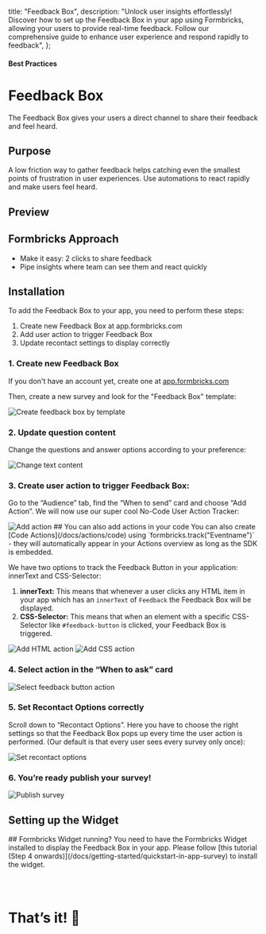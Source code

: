 

  title: "Feedback Box",
  description: "Unlock user insights effortlessly! Discover how to set up the Feedback Box in your app using Formbricks, allowing your users to provide real-time feedback. Follow our comprehensive guide to enhance user experience and respond rapidly to feedback",
};

#### Best Practices

# Feedback Box

The Feedback Box gives your users a direct channel to share their feedback and feel heard.

## Purpose

A low friction way to gather feedback helps catching even the smallest points of frustration in user experiences. Use automations to react rapidly and make users feel heard.

## Preview

<DemoPreview template="Feedback Box" />

## Formbricks Approach

- Make it easy: 2 clicks to share feedback
- Pipe insights where team can see them and react quickly

## Installation

To add the Feedback Box to your app, you need to perform these steps:

1. Create new Feedback Box at app.formbricks.com
2. Add user action to trigger Feedback Box
3. Update recontact settings to display correctly

### 1. Create new Feedback Box

If you don't have an account yet, create one at [app.formbricks.com](https://app.formbricks.com/auth/signup)

Then, create a new survey and look for the "Feedback Box" template:

<Image
  src={CreateFeedbackBox}
  alt="Create feedback box by template"
  quality="100"
  className="rounded-lg max-w-full sm:max-w-3xl"
/>

### 2. Update question content

Change the questions and answer options according to your preference:

<Image
  src={ChangeTextContent}
  alt="Change text content"
  quality="100"
  className="rounded-lg max-w-full sm:max-w-3xl"
/>

### 3. Create user action to trigger Feedback Box:

Go to the “Audience” tab, find the “When to send” card and choose “Add Action”. We will now use our super cool No-Code User Action Tracker:

<Image src={AddAction} alt="Add action" quality="100" className="rounded-lg max-w-full sm:max-w-3xl" />

<Note>
  ## You can also add actions in your code 
  You can also create [Code Actions](/docs/actions/code) using `formbricks.track("Eventname")` - they will automatically
  appear in your Actions overview as long as the SDK is embedded.
</Note>

We have two options to track the Feedback Button in your application: innerText and CSS-Selector:

1. **innerText:** This means that whenever a user clicks any HTML item in your app which has an `innerText` of `Feedback` the Feedback Box will be displayed.
2. **CSS-Selector:** This means that when an element with a specific CSS-Selector like `#feedback-button` is clicked, your Feedback Box is triggered.

<div className="grid grid-cols-2 space-x-2 max-w-full sm:max-w-3xl">
  <Image src={AddHTMLAction} alt="Add HTML action" quality="100" className="rounded-lg" />
  <Image src={AddCSSAction} alt="Add CSS action" quality="100" className="rounded-lg" />
</div>

### 4. Select action in the “When to ask” card

<Image
  src={SelectAction}
  alt="Select feedback button action"
  quality="100"
  className="rounded-lg max-w-full sm:max-w-3xl"
/>

### 5. Set Recontact Options correctly

Scroll down to “Recontact Options”. Here you have to choose the right settings so that the Feedback Box pops up every time the user action is performed. (Our default is that every user sees every survey only once):

<Image
  src={RecontactOptions}
  alt="Set recontact options"
  quality="100"
  className="rounded-lg max-w-full sm:max-w-3xl"
/>

### 6. You’re ready publish your survey!

<Image
  src={PublishSurvey}
  alt="Publish survey"
  quality="100"
  className="rounded-lg max-w-full sm:max-w-3xl"
/>

## Setting up the Widget

<Note>
  ## Formbricks Widget running?
  You need to have the Formbricks Widget installed to display the Feedback Box in your app. Please follow [this
  tutorial (Step 4 onwards)](/docs/getting-started/quickstart-in-app-survey) to install the widget.
</Note>

### &nbsp;

# That’s it! 🎉
